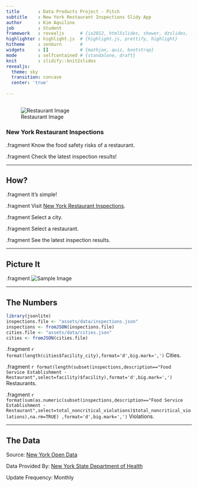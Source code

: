 ```yaml
---
title       : Data Products Project - Pitch
subtitle    : New York Restaurant Inspections Slidy App
author      : Kim Aquilino
job         : Student
framework   : revealjs      # {io2012, html5slides, shower, dzslides, ...}
highlighter : highlight.js  # {highlight.js, prettify, highlight}
hitheme     : zenburn       # 
widgets     : []            # {mathjax, quiz, bootstrap}
mode        : selfcontained # {standalone, draft}
knit        : slidify::knit2slides
revealjs:
  theme: sky
  transition: concave
  center: 'true'
  
--- 
```


## 

![Restaurant Image](assets/img/restaurant_sign.jpg)

### New York Restaurant Inspections

.fragment Know the food safety risks of a restaurant.

.fragment Check the latest inspection results! 

--- 

## How?

.fragment It's simple!

.fragment Visit [New York Restaurant Inspections](https://kaquilino.shinyapps.io/DataProductsProject/).

.fragment Select a city.

.fragment Select a restaurant.

.fragment See the latest inspection results. 

--- 

## Picture It

.fragment ![Sample Image](assets/img/sample_output.jpg)

---

## The Numbers

```r
library(jsonlite)
inspections.file <- "assets/data/inspections.json"
inspections <- fromJSON(inspections.file)
cities.file <- "assets/data/cities.json" 
cities <- fromJSON(cities.file)

```

.fragment `r format(length(cities$facility_city),format='d',big.mark=',')` Cities. 

.fragment `r format(length(subset(inspections,description=="Food Service Establishment - Restaurant",select=facility)$facility),format='d',big.mark=',')` Restaurants.

.fragment  `r format(sum(as.numeric(subset(inspections,description=="Food Service Establishment - Restaurant",select=total_noncritical_violations)$total_noncritical_violations),na.rm=TRUE)
,format='d',big.mark=',')` Violations.

---

## The Data

Source: [New York Open Data](https://health.data.ny.gov/Health/Food-Service-Establishment-Last-Inspection/cnih-y5dw)

Data Provided By: [New York State Department of Health](http://www.health.ny.gov/regulations/nycrr/title_10/part_14/subpart_14-1.htm)

Update Frequency: Monthly
